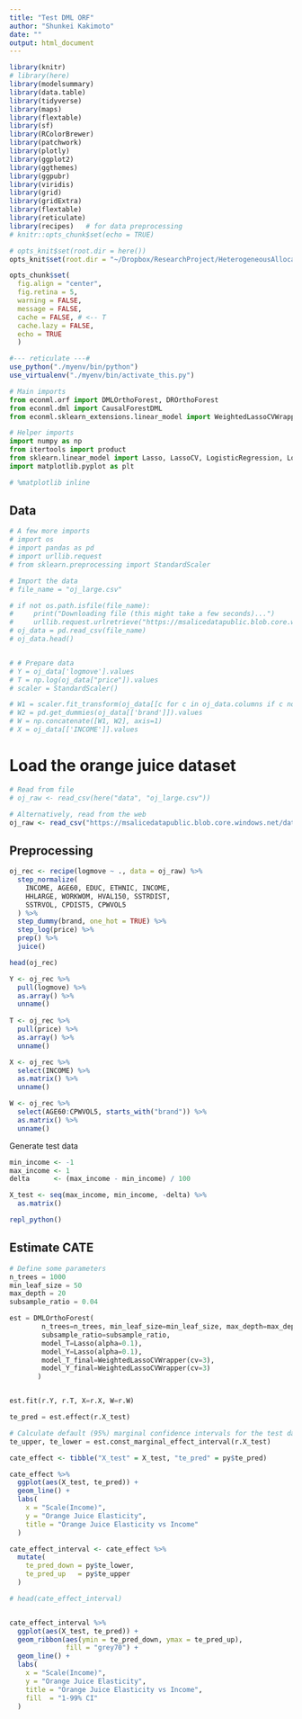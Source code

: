 ```yaml
---
title: "Test DML ORF"
author: "Shunkei Kakimoto"
date: ""
output: html_document
---
```



```r
library(knitr)
# library(here)
library(modelsummary)
library(data.table)
library(tidyverse)
library(maps)
library(flextable)
library(sf)
library(RColorBrewer)
library(patchwork)
library(plotly)
library(ggplot2)
library(ggthemes)
library(ggpubr)
library(viridis)
library(grid)
library(gridExtra)
library(flextable)
library(reticulate)
library(recipes)   # for data preprocessing
# knitr::opts_chunk$set(echo = TRUE)

# opts_knit$set(root.dir = here())
opts_knit$set(root.dir = "~/Dropbox/ResearchProject/HeterogeneousAllocation")

opts_chunk$set(
  fig.align = "center", 
  fig.retina = 5,
  warning = FALSE, 
  message = FALSE,
  cache = FALSE, # <-- T
  cache.lazy = FALSE,
  echo = TRUE
  )
```


```r
#--- reticulate ---#
use_python("./myenv/bin/python")
use_virtualenv("./myenv/bin/activate_this.py")
```

```python
# Main imports
from econml.orf import DMLOrthoForest, DROrthoForest
from econml.dml import CausalForestDML
from econml.sklearn_extensions.linear_model import WeightedLassoCVWrapper, WeightedLasso, WeightedLassoCV

# Helper imports
import numpy as np
from itertools import product
from sklearn.linear_model import Lasso, LassoCV, LogisticRegression, LogisticRegressionCV
import matplotlib.pyplot as plt

# %matplotlib inline
```

## Data

```python
# A few more imports
# import os
# import pandas as pd
# import urllib.request
# from sklearn.preprocessing import StandardScaler
```

```python
# Import the data
# file_name = "oj_large.csv"

# if not os.path.isfile(file_name):
#     print("Downloading file (this might take a few seconds)...")
#     urllib.request.urlretrieve("https://msalicedatapublic.blob.core.windows.net/datasets/OrangeJuice/oj_large.csv", file_name)
# oj_data = pd.read_csv(file_name)
# oj_data.head()


# # Prepare data
# Y = oj_data['logmove'].values
# T = np.log(oj_data["price"]).values
# scaler = StandardScaler()

# W1 = scaler.fit_transform(oj_data[[c for c in oj_data.columns if c not in ['price', 'logmove', 'brand', 'week', 'store']]].values)
# W2 = pd.get_dummies(oj_data[['brand']]).values
# W = np.concatenate([W1, W2], axis=1)
# X = oj_data[['INCOME']].values
```


# Load the orange juice dataset

```r

# Read from file
# oj_raw <- read_csv(here("data", "oj_large.csv"))

# Alternatively, read from the web
oj_raw <- read_csv("https://msalicedatapublic.blob.core.windows.net/datasets/OrangeJuice/oj_large.csv")
```

## Preprocessing

```r

oj_rec <- recipe(logmove ~ ., data = oj_raw) %>% 
  step_normalize(
    INCOME, AGE60, EDUC, ETHNIC, INCOME,
    HHLARGE, WORKWOM, HVAL150, SSTRDIST,
    SSTRVOL, CPDIST5, CPWVOL5
  ) %>% 
  step_dummy(brand, one_hot = TRUE) %>% 
  step_log(price) %>% 
  prep() %>% 
  juice()

head(oj_rec)

```


```r

Y <- oj_rec %>%
  pull(logmove) %>%
  as.array() %>% 
  unname()
  
T <- oj_rec %>%
  pull(price) %>%
  as.array() %>% 
  unname()

X <- oj_rec %>%
  select(INCOME) %>%
  as.matrix() %>% 
  unname()

W <- oj_rec %>%
  select(AGE60:CPWVOL5, starts_with("brand")) %>%
  as.matrix() %>% 
  unname()
```

Generate test data
```r

min_income <- -1
max_income <- 1
delta      <- (max_income - min_income) / 100

X_test <- seq(max_income, min_income, -delta) %>%
  as.matrix()

repl_python()
```


## Estimate CATE

```python
# Define some parameters
n_trees = 1000
min_leaf_size = 50
max_depth = 20
subsample_ratio = 0.04

est = DMLOrthoForest(
        n_trees=n_trees, min_leaf_size=min_leaf_size, max_depth=max_depth, 
        subsample_ratio=subsample_ratio,
        model_T=Lasso(alpha=0.1),
        model_Y=Lasso(alpha=0.1),
        model_T_final=WeightedLassoCVWrapper(cv=3), 
        model_Y_final=WeightedLassoCVWrapper(cv=3)
       )


est.fit(r.Y, r.T, X=r.X, W=r.W)

te_pred = est.effect(r.X_test)

# Calculate default (95%) marginal confidence intervals for the test data
te_upper, te_lower = est.const_marginal_effect_interval(r.X_test)
```


```r
cate_effect <- tibble("X_test" = X_test, "te_pred" = py$te_pred)

cate_effect %>% 
  ggplot(aes(X_test, te_pred)) +
  geom_line() +
  labs(
    x = "Scale(Income)",
    y = "Orange Juice Elasticity",
    title = "Orange Juice Elasticity vs Income"
  )
```


```r
cate_effect_interval <- cate_effect %>% 
  mutate(
    te_pred_down = py$te_lower,
    te_pred_up   = py$te_upper
  )

# head(cate_effect_interval)


cate_effect_interval %>% 
  ggplot(aes(X_test, te_pred)) +
  geom_ribbon(aes(ymin = te_pred_down, ymax = te_pred_up),
              fill = "grey70") +
  geom_line() +
  labs(
    x = "Scale(Income)",
    y = "Orange Juice Elasticity",
    title = "Orange Juice Elasticity vs Income",
    fill  = "1-99% CI"
  )

```